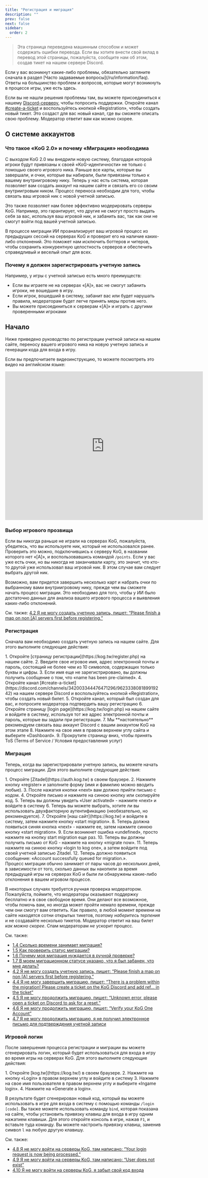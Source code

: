 ```yaml
---
title: "Регистрация и миграция"
description: ""
prev: false
next: false
sidebar:
  order: 2
---
```



> <Icon name="translate" size="2em" class="paragraph-leading-icon" /> Эта страница переведена машинным способом и может содержать ошибки перевода. Если вы хотите внести свой вклад в перевод этой страницы, пожалуйста, сообщите нам об этом, создав тикет на нашем сервере Discord.

<Aside type="tip">
Если у вас возникнут какие-либо проблемы, обязательно загляните сначала в раздел [Часто задаваемые вопросы](/ru/information/faq). Ответы на большинство проблем и вопросов, которые могут возникнуть в процессе игры, уже есть здесь.

Если вы не нашли решения проблемы там, вы можете присоединиться к нашему [Discord-серверу](https://discord.kog.tw), чтобы попросить поддержки. Откройте канал [#create-a-ticket](https://discord.com/channels/342003344476471296/962333808189919242) и воспользуйтесь кнопкой «Registration», чтобы создать новый тикет. Это создаст для вас новый канал, где вы сможете описать свою проблему. Модератор ответит вам как можно скорее.
</Aside>

## О системе аккаунтов

### Что такое «KoG 2.0» и почему «Миграция» необходима

С выходом <nobr>KoG 2.0</nobr> мы внедрили новую систему, благодаря которой игроки будут привязаны к своей <nobr>«KoG-идентичности»</nobr> не только с помощью своего игрового ника. Раньше все карты, которые вы завершали, и очки, которые вы набирали, были привязаны только к вашему внутриигровому нику. Теперь у нас есть система, которая позволяет вам создать аккаунт на нашем сайте и связать его со своим внутриигровым ником. Процесс переноса необходим для того, чтобы связать ваш игровой ник с новой учетной записью.

Это также позволяет нам более эффективно модерировать серверы KoG. Например, это гарантирует, что другие не смогут просто выдать себя за вас, используя ваш игровой ник, и забанить вас, так как они не смогут войти под вашей учетной записью.

В процессе миграции ИИ проанализирует ваш игровой процесс из предыдущих сессий на серверах KoG и проверит его на наличие каких-либо отклонений. Это поможет нам исключить боттеров и читеров, чтобы сохранить конкурентную целостность серверов и обеспечить справедливый и веселый опыт для всех.

### Почему я должен зарегистрировать учетную запись

Например, у игры с учетной записью есть много преимуществ:

- Если вы играете не на серверах «[A]», вас не смогут забанить игроки, не вошедшие в игру.
- Если игрок, вошедший в систему, забанит вас или будет нарушать правила, модераторам будет легче принять меры против него.
- Вы можете присоединиться к серверам «[A]» и играть с другими проверенными игроками

## Начало

Ниже приведено руководство по регистрации учетной записи на нашем сайте, переносу вашего игрового ника на новую учетную запись и генерации кода для входа в игру.

Если вы предпочитаете видеоинструкцию, то можете посмотреть это видео на английском языке:

<iframe width="640" height="480" src="https://www.youtube.com/embed/d1kbt-srlac" title="KoG Registration &amp; Migration Tutorial" frameborder="0" allow="accelerometer; autoplay; clipboard-write; encrypted-media; gyroscope; picture-in-picture; web-share" referrerpolicy="strict-origin-when-cross-origin" allowfullscreen></iframe>

### Выбор игрового прозвища

Если вы никогда раньше не играли на серверах KoG, пожалуйста, убедитесь, что вы используете ник, который не использовался ранее. Проверить это можно, подключившись к серверу KoG, в названии которого нет «[A]», и воспользовавшись командой `/points`. Если у вас уже есть очки, но вы никогда не заканчивали карту, это значит, что кто-то другой уже использовал ваш игровой ник. В этом случае вам следует выбрать другой ник.

<Aside>
Возможно, вам придется завершить несколько карт и набрать очки по выбранному вами внутриигровому нику, прежде чем вы сможете начать процесс миграции. Это необходимо для того, чтобы у ИИ было достаточно данных для анализа вашего игрового процесса и выявления каких-либо отклонений.

См. также: [4.2 Я не могу создать учетную запись, пишет: “Please finish a map on non [A] servers first before registering.”](/ru/information/faq/#42-я-не-могу-создать-учетную-запись-пишет-please-finish-a-map-on-non-a-servers-first-before-registering)
</Aside>

### Регистрация

Сначала вам необходимо создать учетную запись на нашем сайте. Для этого выполните следующие действия:

<Steps>
1. Откройте [страницу регистрации](https://kog.tw/register.php) на нашем сайте.
2. Введите свое игровое имя, адрес электронной почты и пароль, состоящий не более чем из 10 символов, содержащих только буквы и цифры.
3. Если имя еще не зарегистрировано, вы должны получить сообщение о том, что «name has been pre-claimed».
4. Откройте канал [#create-a-ticket](https://discord.com/channels/342003344476471296/962333808189919242) на нашем сервере Discord и воспользуйтесь кнопкой «Registration», чтобы создать новый билет.
5. Откройте канал, который был создан для вас, и попросите модератора подтвердить вашу регистрацию
6. Откройте страницу [login page](https://kog.tw/login.php) на нашем сайте и войдите в систему, используя тот же адрес электронной почты и пароль, которые вы задали при регистрации.
7. Мы **настоятельно** рекомендуем связать ваш аккаунт Discord с вашим аккаунтом KoG на этом этапе
8. Нажмите на свое имя в правом верхнем углу сайта и выберите «Dashboard».
9. Прокрутите страницу вниз, чтобы принять ToS (Terms of Service / Условия предоставления услуг)
</Steps>

### Миграция

Теперь, когда вы зарегистрировали учетную запись, вы можете начать процесс миграции. Для этого выполните следующие действия:

<Steps>
1. Откройте [Zitadel](https://auth.kog.tw) в своем браузере.
2. Нажмите кнопку «register» и заполните форму (имя и фамилию можно вводить любые).
3. После нажатия кнопки «next» вам должно прийти письмо с кодом.
4. Откройте письмо и нажмите на синюю кнопку или скопируйте код.
5. Теперь вы должны увидеть «User activated» - нажмите «next» и войдите в систему
6. Теперь вы можете выбрать, хотите ли вы использовать двухфакторную аутентификацию (необязательно, но рекомендуется).
7. Откройте [наш сайт](https://kog.tw) и войдите в систему, затем нажмите кнопку «start migration».
8. Теперь должна появиться синяя кнопка «next» - нажмите ее, затем нажмите синюю кнопку «start migration».
9. Если возникнет ошибка «undefined», просто нажмите на кнопку start migration еще раз.
10. Теперь вы должны получить письмо от KoG - нажмите на кнопку «migrate now».
11. Теперь нажмите на синюю кнопку «login to kog one», а затем войдите под своей учетной записью Zitadel.
12. Теперь должно появиться сообщение: «Account successfully queued for migration.».
</Steps>

<Aside type="caution">
Процесс миграции обычно занимает от пары часов до нескольких дней, в зависимости от того, сколько данных вы накопили за время предыдущей игры на серверах KoG и были ли обнаружены какие-либо отклонения в вашем игровом процессе.

В некоторых случаях требуется ручная проверка модератором. Пожалуйста, поймите, что модераторы оказывают поддержку бесплатно и в свое свободное время. Они делают все возможное, чтобы помочь вам, но иногда может пройти немало времени, прежде чем они смогут вам ответить. Как правило, в любой момент времени на сайте находятся сотни открытых тикетов, поэтому *наберитесь терпения* и не создавайте несколько тикетов. Модератор ответит на ваш билет *как можно скорее*. Спам модераторам _не_ ускорит процесс.
</Aside>


См. также:
- [1.4 Сколько времени занимает миграция?](/ru/information/faq/#14-сколько-времени-занимает-миграция)
- [1.5 Как проверить статус миграции?](/ru/information/faq/#15-как-проверить-статус-миграции)
- [1.6 Почему моя миграция нуждается в ручной проверке?](/ru/information/faq/#16-почему-моя-миграция-нуждается-в-ручной-проверке)
- [1.7 В моем миграционном статусе указано, что я был забанен, что мне делать?](/ru/information/faq/#17-в-моем-миграционном-статусе-указано-что-я-был-забанен-что-мне-делать)
- [4.2 Я не могу создать учетную запись, пишет: “Please finish a map on non [A] servers first before registering.”](/ru/information/faq/#42-я-не-могу-создать-учетную-запись-пишет-please-finish-a-map-on-non-a-servers-first-before-registering)
- [4.4 Я не могу завершить миграцию, пишет: “There is a problem within the migration! Please create a ticket on the KoG Discord and add ref… in the ticket”](/ru/information/faq/#44-я-не-могу-завершить-миграцию-пишет-there-is-a-problem-within-the-migration-please-create-a-ticket-on-the-kog-discord-and-add-ref-in-the-ticket)
- [4.5 Я не могу продолжить миграцию, пишет: “Unknown error, please open a ticket on Discord to ask for a reset.”](/ru/information/faq/#45-я-не-могу-продолжить-миграцию-пишет-unknown-error-please-open-a-ticket-on-discord-to-ask-for-a-reset)
- [4.6 Я не могу продолжить миграцию, пишет: “Verify your KoG One Account”](/ru/information/faq/#46-я-не-могу-продолжить-миграцию-пишет-verify-your-kog-one-account)
- [4.7 Я не могу продолжить миграцию, я не получил электронное письмо для подтверждения учетной записи](/ru/information/faq/#47-я-не-могу-продолжить-миграцию-я-не-получил-электронное-письмо-для-подтверждения-учетной-записи)

### Игровой логин

После завершения процесса регистрации и миграции вы можете сгенерировать логин, который будет использоваться для входа в игру во время игры на серверах KoG. Для этого выполните следующие действия:

<Steps>
1. Откройте [kog.tw](https://kog.tw/) в своем браузере.
2. Нажмите на кнопку «Login» в правом верхнем углу и войдите в систему
3. Нажмите на свое имя пользователя в правом верхнем углу и выберите «Ingame login».
4. Нажмите на «Generate a login».
</Steps>

В результате будет сгенерирован новый код, который вы можете использовать в игре для входа в систему с помощью команды <nobr>`/login [code]`</nobr>. Вы также можете использовать команду `bind`, которая показана на сайте, чтобы установить привязку клавиш для входа в игру одним нажатием клавиши. Для этого откройте консоль в игре, нажав `F1`, и вставьте туда команду. Вы можете настроить привязку клавиш, заменив символ `l` на любую другую клавишу.

См. также:
- [4.8 Я не могу войти на серверы KoG, там написано: “Your login request is now being processed.”](/ru/information/faq/#48-я-не-могу-войти-на-серверы-kog-там-написано-your-login-request-is-now-being-processed)
- [4.9 Я не могу войти на серверы KoG, там написано: “User does not exist”](/ru/information/faq/#49-я-не-могу-войти-на-серверы-kog-там-написано-user-does-not-exist)
- [4.10 Я не могу войти на серверы KoG, я забыл свой код входа](/ru/information/faq/#410-я-не-могу-войти-на-серверы-kog-я-забыл-свой-код-входа)
